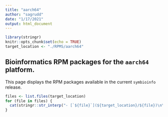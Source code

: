 ```yaml
---
title: "aarch64"
author: "sagrudd"
date: "1/17/2021"
output: html_document
---
```


```r
library(stringr)
knitr::opts_chunk$set(echo = TRUE)
target_location <- "./RPMS/aarch64"
```

## Bioinformatics RPM packages for the `aarch64` platform. 

This page displays the RPM packages available in the current `symbioinfo`
release.

```r

files <- list.files(target_location)
for (file in files) {
  cat(stringr::str_interp("- [`${file}`](${target_location}/${file})\n\n"))
}
```

